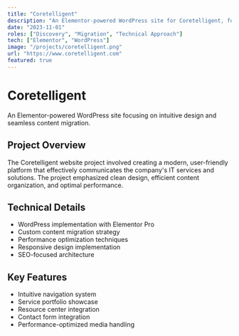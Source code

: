 ```yaml
---
title: "Coretelligent"
description: "An Elementor-powered WordPress site for Coretelligent, focusing on intuitive design and seamless content migration."
date: "2023-11-01"
roles: ["Discovery", "Migration", "Technical Approach"]
tech: ["Elementor", "WordPress"]
image: "/projects/coretelligent.png"
url: "https://www.coretelligent.com"
featured: true
---
```


# Coretelligent

An Elementor-powered WordPress site focusing on intuitive design and seamless content migration.

## Project Overview

The Coretelligent website project involved creating a modern, user-friendly platform that effectively communicates the company's IT services and solutions. The project emphasized clean design, efficient content organization, and optimal performance.

## Technical Details

- WordPress implementation with Elementor Pro
- Custom content migration strategy
- Performance optimization techniques
- Responsive design implementation
- SEO-focused architecture

## Key Features

- Intuitive navigation system
- Service portfolio showcase
- Resource center integration
- Contact form integration
- Performance-optimized media handling
